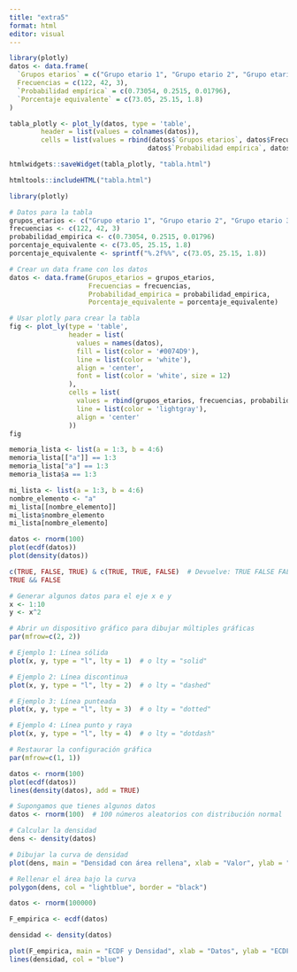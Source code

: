 ```yaml
---
title: "extra5"
format: html
editor: visual
---
```


```r
library(plotly)
datos <- data.frame(
  `Grupos etarios` = c("Grupo etario 1", "Grupo etario 2", "Grupo etario 3"),
  Frecuencias = c(122, 42, 3),
  `Probabilidad empírica` = c(0.73054, 0.2515, 0.01796),
  `Porcentaje equivalente` = c(73.05, 25.15, 1.8)
)

```

```r
tabla_plotly <- plot_ly(datos, type = 'table',
        header = list(values = colnames(datos)),
        cells = list(values = rbind(datos$`Grupos etarios`, datos$Frecuencias,
                                   datos$`Probabilidad empírica`, datos$`Porcentaje equivalente`)))
```

```r
htmlwidgets::saveWidget(tabla_plotly, "tabla.html")
```

```r
htmltools::includeHTML("tabla.html")
```

```r
library(plotly)

# Datos para la tabla
grupos_etarios <- c("Grupo etario 1", "Grupo etario 2", "Grupo etario 3")
frecuencias <- c(122, 42, 3)
probabilidad_empirica <- c(0.73054, 0.2515, 0.01796)
porcentaje_equivalente <- c(73.05, 25.15, 1.8)
porcentaje_equivalente <- sprintf("%.2f%%", c(73.05, 25.15, 1.8))

# Crear un data frame con los datos
datos <- data.frame(Grupos_etarios = grupos_etarios,
                    Frecuencias = frecuencias,
                    Probabilidad_empirica = probabilidad_empirica,
                    Porcentaje_equivalente = porcentaje_equivalente)

# Usar plotly para crear la tabla
fig <- plot_ly(type = 'table',
               header = list(
                 values = names(datos),
                 fill = list(color = '#0074D9'), 
                 line = list(color = 'white'), 
                 align = 'center',
                 font = list(color = 'white', size = 12)
               ),
               cells = list(
                 values = rbind(grupos_etarios, frecuencias, probabilidad_empirica, porcentaje_equivalente),
                 line = list(color = 'lightgray'), 
                 align = 'center'
               ))
fig
```

```r
memoria_lista <- list(a = 1:3, b = 4:6)
memoria_lista[["a"]] == 1:3
memoria_lista["a"] == 1:3
memoria_lista$a == 1:3
```

```r
mi_lista <- list(a = 1:3, b = 4:6)
nombre_elemento <- "a"
mi_lista[[nombre_elemento]]
mi_lista$nombre_elemento
mi_lista[nombre_elemento]
```


```r
datos <- rnorm(100) 
plot(ecdf(datos))
plot(density(datos)) 
```

```r
c(TRUE, FALSE, TRUE) & c(TRUE, TRUE, FALSE)  # Devuelve: TRUE FALSE FALSE
TRUE && FALSE
```


```r
# Generar algunos datos para el eje x e y
x <- 1:10
y <- x^2

# Abrir un dispositivo gráfico para dibujar múltiples gráficas
par(mfrow=c(2, 2))

# Ejemplo 1: Línea sólida
plot(x, y, type = "l", lty = 1)  # o lty = "solid"

# Ejemplo 2: Línea discontinua
plot(x, y, type = "l", lty = 2)  # o lty = "dashed"

# Ejemplo 3: Línea punteada
plot(x, y, type = "l", lty = 3)  # o lty = "dotted"

# Ejemplo 4: Línea punto y raya
plot(x, y, type = "l", lty = 4)  # o lty = "dotdash"

# Restaurar la configuración gráfica
par(mfrow=c(1, 1))

```

```r
datos <- rnorm(100) 
plot(ecdf(datos))
lines(density(datos), add = TRUE)
```

```r
# Supongamos que tienes algunos datos
datos <- rnorm(100)  # 100 números aleatorios con distribución normal

# Calcular la densidad
dens <- density(datos)

# Dibujar la curva de densidad
plot(dens, main = "Densidad con área rellena", xlab = "Valor", ylab = "Densidad")

# Rellenar el área bajo la curva
polygon(dens, col = "lightblue", border = "black")
```


```r
datos <- rnorm(100000) 

F_empirica <- ecdf(datos)

densidad <- density(datos)

plot(F_empirica, main = "ECDF y Densidad", xlab = "Datos", ylab = "ECDF / Densidad")
lines(densidad, col = "blue") 
```

